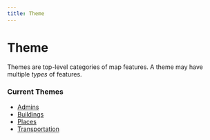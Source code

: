 ```yaml
---
title: Theme
---
```


# Theme

Themes are top-level categories of map features. A theme may have
multiple _types_ of features.

### Current Themes

- [Admins](/themes/admins/)
- [Buildings](/themes/buildings/building)
- [Places](/themes/places/place)
- [Transportation](/themes/transportation/index)
